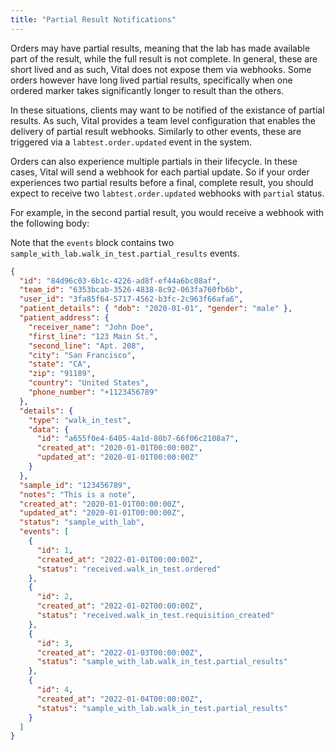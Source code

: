 ```yaml
---
title: "Partial Result Notifications"
---
```


Orders may have partial results, meaning that the lab has made available part of the result, while the full result is not complete. In general, these are short lived and as such, Vital does not expose them via webhooks.
Some orders however have long lived partial results, specifically when one ordered marker takes significantly longer to result than the others. 

In these situations, clients may want to be notified of the existance of partial results. As such, Vital provides a team level configuration that enables the delivery of partial result webhooks. Similarly to other events, these are triggered via a `labtest.order.updated` event in the system.

Orders can also experience multiple partials in their lifecycle. In these cases, Vital will send a webhook for each partial update. So if your order experiences two partial results before a final, complete result, you should expect to receive two `labtest.order.updated` webhooks with `partial` status.

For example, in the second partial result, you would receive a webhook with the following body:

<Note>Note that the `events` block contains two `sample_with_lab.walk_in_test.partial_results` events.</Note>

```json Walk-in Order Updated
{
  "id": "84d96c03-6b1c-4226-ad8f-ef44a6bc08af",
  "team_id": "6353bcab-3526-4838-8c92-063fa760fb6b",
  "user_id": "3fa85f64-5717-4562-b3fc-2c963f66afa6",
  "patient_details": { "dob": "2020-01-01", "gender": "male" },
  "patient_address": {
    "receiver_name": "John Doe",
    "first_line": "123 Main St.",
    "second_line": "Apt. 208",
    "city": "San Francisco",
    "state": "CA",
    "zip": "91189",
    "country": "United States",
    "phone_number": "+1123456789"
  },
  "details": {
    "type": "walk_in_test",
    "data": {
      "id": "a655f0e4-6405-4a1d-80b7-66f06c2108a7",
      "created_at": "2020-01-01T00:00:00Z",
      "updated_at": "2020-01-01T00:00:00Z"
    }
  },
  "sample_id": "123456789",
  "notes": "This is a note",
  "created_at": "2020-01-01T00:00:00Z",
  "updated_at": "2020-01-01T00:00:00Z",
  "status": "sample_with_lab",
  "events": [
    {
      "id": 1,
      "created_at": "2022-01-01T00:00:00Z",
      "status": "received.walk_in_test.ordered"
    },
    {
      "id": 2,
      "created_at": "2022-01-02T00:00:00Z",
      "status": "received.walk_in_test.requisition_created"
    },
    {
      "id": 3,
      "created_at": "2022-01-03T00:00:00Z",
      "status": "sample_with_lab.walk_in_test.partial_results"
    },
    {
      "id": 4,
      "created_at": "2022-01-04T00:00:00Z",
      "status": "sample_with_lab.walk_in_test.partial_results"
    }
  ]
}
```